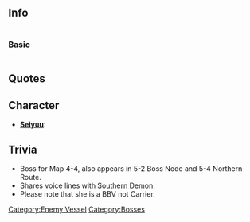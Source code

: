 ==Info==
<div style="display: inline-block;">
===Basic===
{{EnemyShipInfoKai|Armored Carrier Demon/|los=auto|los_max=auto|evasion=auto|evasion_max=auto|asw=auto|asw_max=auto}}
</div>

{{EnemyShipCategoriesKai|Armored Carrier Demon/}}

==Quotes==
{{Abyssquote
| 開幕前=イラッシャイ……カンゲイスルワネ…
| EN1=I welcome you... with open arms...
| Note1=She does have large arms
| 砲撃=ココハ…トオシマセン…

or

オチナサイ！
| EN0=I won't let you... pass here...

or

Sink!
| Note0=
| 被弾=ワタシハ…モウ…ヤラレハシナイ！..

or

オロカナ…

or

チッ…
| EN2=I won't... be defeated...again!..

or

Fools...

or

Tch...
| Note2=
| 昼戦終了時=ソンナ…マサカ…ソンナコトガ…
| EN3=This... can't be... for me to...
| Note3=
}}

== Character ==
* '''[[Glossary#List of Vessels by Japanese Voice Actresses|Seiyuu]]''':
==Trivia==
*Boss for Map 4-4, also appears in 5-2 Boss Node and 5-4 Northern Route.
* Shares voice lines with [[Southern Demon]].
* Please note that she is a BBV not Carrier.
{{Enemyshiplist}}
[[Category:Enemy Vessel]]
[[Category:Bosses]]